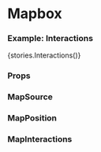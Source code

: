 

<Meta title="Core/Mapbox" component={Mapbox} />

# Mapbox

### Example: Interactions

<Preview withToolbar>
  <Story name="Interactions">{stories.Interactions()}</Story>
</Preview>

### Props

<Props of={Mapbox} />

### MapSource

<Props of={MapSource} />

### MapPosition

<Props of={MapPosition} />

### MapInteractions

<Props of={MapInteractions} />
